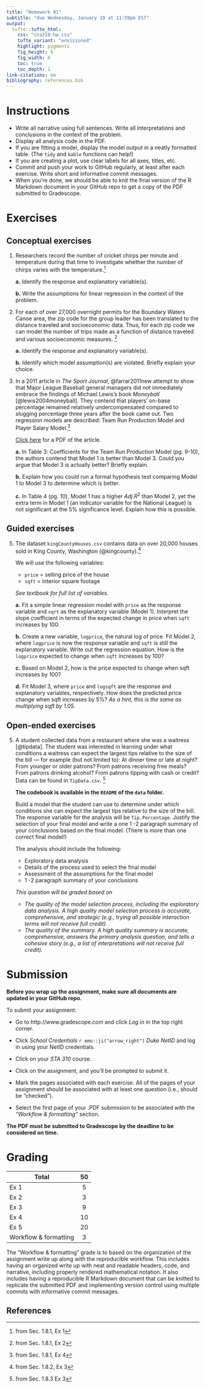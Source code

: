 ```yaml
---
title: "Homework 01"
subtitle: "due Wednesday, January 19 at 11:59pm EST"
output: 
  tufte::tufte_html:
    css: "sta310-hw.css"
    tufte_variant: "envisioned"
    highlight: pygments
    fig_height: 4
    fig_width: 6
    toc: true
    toc_depth: 1
link-citations: no
bibliography: references.bib
---
```


# Instructions 

  - Write all narrative using full sentences. Write all interpretations and conclusions in the context of the problem.
  - Display all analysis code in the PDF. 
  - If you are fitting a model, display the model output in a neatly formatted table. (The `tidy` and `kable` functions can help!) 
  - If you are creating a plot, use clear labels for all axes, titles, etc. 
  - Commit and push your work to GitHub regularly, at least after each exercise. Write short and informative commit messages.
  - When you're done, we should be able to knit the final version of the R Markdown document in your GitHub repo to get a copy of the PDF submitted to Gradescope. 

<!--
# Learning goals 

This assignment is a review of multiple linear regression. The goal is that by the end of the assignment, you are able to 

- produce and interpret plots and summary statistics.
- fit and interpret the coefficients of a linear model.
- use statistical inference to draw conclusions about predictor variables.
- understand assumptions for linear regression and identify potential violations.
- use statistical measures to select model of best fit. 
- complete assignment using a reproducible workflow that includes writing results in R Markdown and using GitHub for version control.
-->


# Exercises 

## Conceptual exercises 

1. Researchers record the number of cricket chirps per minute and temperature during that time to investigate whether the number of chirps varies with the temperature.^[from Sec. 1.8.1, Ex 1]
  
    **a.** Identify the response and explanatory variable(s).
    
    **b.** Write the assumptions for linear regression in the context of the problem. 

2. For each of over 27,000 overnight permits for the Boundary Waters Canoe area, the zip code for the group leader has been translated to the distance traveled and socioeconomic data. Thus, for each zip code we can model the number of trips made as a function of distance traveled and various socioeconomic measures. ^[from Sec. 1.8.1, Ex 2]

    **a.** Identify the response and explanatory variable(s). 
    
    **b.** Identify which model assumption(s) are violated. Briefly explain your choice.

3. In a 2011 article in *The Sport Journal*, @farrar2011new attempt to show that Major League Baseball general managers did not immediately embrace the findings of Michael Lewis’s book *Moneyball* [@lewis2004moneyball]. They contend that players’ on-base percentage remained relatively undercompensated compared to slugging percentage three years after the book came out. Two regression models are described: Team Run Production Model and Player Salary Model.^[from Sec. 1.8.1, Ex 4]

    [Click here](articles/thesportjournal.org-A New Test of the Moneyball Hypothesis.pdf) for a PDF of the article.
    
    **a.** In Table 3: Coefficients for the Team Run Production Model (pg. 9-10), the authors contend that Model 1 is better than Model 3.
    Could you argue that Model 3 is actually better? Briefly explain.
    
    **b.** Explain how you could run a formal hypothesis test comparing Model 1 to Model 3 to determine which is better.
    
    **c.** In Table 4 (pg. 10), Model 1 has a higher $Adj. R^2$ than Model 2, yet the extra term in Model 1 (an indicator variable for the National League) is not significant at the 5% significance level. Explain how this is possible.

## Guided exercises

5. The dataset `kingCountyHouses.csv` contains data on over 20,000 houses sold in King County, Washington (@kingcounty).^[from Sec. 1.8.2, Ex 3]

    We will use the following variables:
    
    - `price` = selling price of the house
    - `sqft` = interior square footage

    *See textbook for full list of variables.*
    
    **a.** Fit a simple linear regression model with `price` as the response variable and `sqrt` as the explanatory variable (Model 1). Interpret the slope coefficient in terms of the expected change in price when `sqft` increases by 100.
    
    **b.** Create a new variable, `logprice`, the natural log of price. Fit Model 2, where `logprice` is now the response variable and `sqft` is still the explanatory variable. Write out the regression equation. How is the `logprice` expected to change when `sqft` increases by 100? 
    
    **c.** Based on Model 2, how is the price expected to change when sqft increases by 100?
    
    **d.** Fit Model 3, where `price` and `logsqft` are the response and explanatory variables, respectively. How does the predicted price change when sqft increases by 5%? *As a hint, this is the same as multiplying sqft by 1.05.*

## Open-ended exercises 

5. A student collected data from a restaurant where she was a waitress [@tipdata]. The student was interested in learning under what conditions a waitress can expect the largest tips relative to the size of the bill — for example (but not limited to): At dinner time or late at night? From younger or older patrons? From patrons receiving free meals? From patrons drinking alcohol? From patrons tipping with cash or credit? Data can be found in `TipData.csv`. ^[from Sec. 1.8.3 Ex 3]

    **The codebook is available in the `README` of the `data` folder.**

    Build a model that the student can use to determine under which conditions she can expect the largest tips relative to the size of the bill. The response variable for the analysis will be `Tip.Percentage`. Justify the selection of your final model and write a one 1 -2 paragraph summary of your conclusions based on the final model. (There is more than one correct final model!)
    
    The analysis should include the following:
  
    - Exploratory data analysis
    - Details of the process used to select the final model 
    - Assessment of the assumptions for the final model
    - 1 -2  paragraph summary of your conclusions 
    
  
  
    *This question will be graded based on*
      - *The quality of the model selection process, including the exploratory data analysis. A high quality model selection process is accurate, comprehensive, and strategic (e.g., trying all possible interaction terms will not receive full credit).*
      - *The quality of the summary. A high quality summary is accurate, comprehensive, answers the primary analysis question, and tells a cohesive story (e.g., a list of interpretations will not receive full credit).*

      
# Submission

**Before you wrap up the assignment, make sure all documents are updated in your GitHub repo.**

To submit your assignment: 

- Go to http://www.gradescope.com and click *Log in* in the top right corner. 

- Click *School Credentials* `r emo::ji("arrow_right")` *Duke NetID* and log in using your NetID credentials.

- Click on your *STA 310* course. 

- Click on the assignment, and you'll be prompted to submit it.

- Mark the pages associated with each exercise. All of the pages of your assignment should be associated with at least one question (i.e., should be "checked"). 

- Select the first page of your .PDF submission to be associated with the *"Workflow & formatting"* section.

**The PDF must be submitted to Gradescope by the deadline to be considered on time.**


# Grading

| **Total** | **50** |
|-------------------------------------------------------------|:--:|
| Ex 1 | 5 |
| Ex 2 | 3 |
| Ex 3 | 9|
| Ex 4 | 10 | 
| Ex 5 | 20 |
| Workflow & formatting | 3|

The "Workflow & formatting" grade is to based on the organization of the assignment write up along with the reproducible workflow. This includes having an organized write up with neat and readable headers, code, and narrative, including properly rendered mathematical notation. It also includes having a reproducible R Markdown document that can be knitted to replicate the submitted PDF and implementing version control using multiple commits with informative commit messages.

## References
